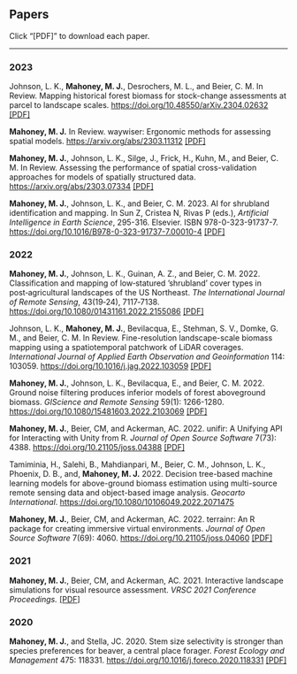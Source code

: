 <html>
<head><title>Papers</title></head>
<body>
    <h2>Papers</h2>
    Click "[PDF]" to download each paper.
    <hr>
    <h3>2023</h3>
    <p>Johnson, L. K., <strong>Mahoney, M. J.</strong>, Desrochers, M. L., and Beier, C. M. In Review. Mapping historical forest biomass for stock-change assessments at parcel to landscape scales. <a href="https://doi.org/10.48550/arXiv.2304.02632">https://doi.org/10.48550/arXiv.2304.02632</a> <a href='https://arxiv.org/pdf/2304.02632'>[PDF]</a></p>
    <p><strong>Mahoney, M. J.</strong> In Review. waywiser: Ergonomic methods for assessing spatial models. <a href="https://arxiv.org/abs/2303.11312">https://arxiv.org/abs/2303.11312</a> <a href='https://arxiv.org/pdf/2303.11312'>[PDF]</a></p>
    <p><strong>Mahoney, M. J.</strong>, Johnson, L. K., Silge, J., Frick, H., Kuhn, M., and Beier, C. M. In Review. Assessing the performance of spatial cross-validation approaches for models of spatially structured data. <a href="https://arxiv.org/abs/2303.07334">https://arxiv.org/abs/2303.07334</a> <a href='https://arxiv.org/pdf/2303.07334'>[PDF]</a></p>
    <p><strong>Mahoney, M. J.</strong>, Johnson, L. K., and Beier, C. M. 2023. AI for shrubland identification and mapping. In Sun Z, Cristea N, Rivas P (eds.), _Artificial Intelligence in Earth Science_, 295-316. Elsevier. ISBN 978-0-323-91737-7. <a href="https://doi.org/10.1016/B978-0-323-91737-7.00010-4">https://doi.org/10.1016/B978-0-323-91737-7.00010-4</a> <a href='shrub_book_2023.pdf'>[PDF]</a></p>
    <h3>2022</h3>
    <p><strong>Mahoney, M. J.</strong>, Johnson, L. K., Guinan, A. Z., and Beier, C. M. 2022. Classification and mapping of low‑statured ’shrubland’ cover types in post‑agricultural landscapes of the US Northeast. <em>The International Journal of Remote Sensing</em>, 43(19‑24), 7117‑7138. <a href="https://doi.org/10.1080/01431161.2022.2155086">https://doi.org/10.1080/01431161.2022.2155086</a> <a href='shrubland_pub_2022.pdf'>[PDF]</a></p>
    <p>Johnson, L. K., <strong>Mahoney, M. J.</strong>, Bevilacqua, E., Stehman, S. V., Domke, G. M., and Beier, C. M. In Review. Fine-resolution landscape-scale biomass mapping using a spatiotemporal patchwork of LiDAR coverages. <em>International Journal of Applied Earth Observation and Geoinformation</em> 114: 103059. <a href="https://doi.org/10.1016/j.jag.2022.103059">https://doi.org/10.1016/j.jag.2022.103059</a> <a href='lidar_agb_2022.pdf'>[PDF]</a></p>
    <p><strong>Mahoney, M. J.</strong>, Johnson, L. K., Bevilacqua, E., and Beier, C. M. 2022. Ground noise filtering produces inferior models of forest aboveground biomass. <em>GIScience and Remote Sensing</em> 59(1): 1266-1280. <a href="https://doi.org/10.1080/15481603.2022.2103069">https://doi.org/10.1080/15481603.2022.2103069</a> <a href='groundfiltering_2022.pdf'>[PDF]</a></p>
    <p><strong>Mahoney, M. J.</strong>, Beier, CM, and Ackerman, AC. 2022. unifir: A Unifying API for Interacting with Unity from R. <em>Journal of Open Source Software</em> 7(73): 4388. <a href="https://doi.org/10.21105/joss.04388">https://doi.org/10.21105/joss.04388</a> <a href='unifir_2022.pdf'>[PDF]</a></p>
    <p>Tamiminia, H., Salehi, B., Mahdianpari, M., Beier, C. M., Johnson, L. K., Phoenix, D. B., and, <strong>Mahoney, M. J.</strong> 2022. Decision tree-based machine learning models for above-ground biomass estimation using multi-source remote sensing data and object-based image analysis. <em>Geocarto International</em>. <a href="https://doi.org/10.1080/10106049.2022.2071475">https://doi.org/10.1080/10106049.2022.2071475</a></p>
    <p><strong>Mahoney, M. J.</strong>, Beier, CM, and Ackerman, AC. 2022. terrainr: An R package for creating immersive virtual environments. <em>Journal of Open Source Software</em> 7(69): 4060. <a href="https://doi.org/10.21105/joss.04060">https://doi.org/10.21105/joss.04060</a> <a href='terrainr_2022.pdf'>[PDF]</a></p>
    <h3>2021</h3>
    <p><strong>Mahoney, M. J.</strong>, Beier, CM, and Ackerman, AC. 2021. Interactive landscape simulations for visual resource assessment. <em>VRSC 2021 Conference Proceedings.</em> <a href='vrs_2021.pdf'>[PDF]</a></p>
    <h3>2020</h3>
    <p><strong>Mahoney, M. J.</strong>, and Stella, JC. 2020. Stem size selectivity is stronger than species preferences for beaver, a central place forager. <em>Forest Ecology and Management</em> 475: 118331. <a href='https://doi.org/10.1016/j.foreco.2020.118331'>https://doi.org/10.1016/j.foreco.2020.118331</a> <a href='mahoney_stella_2020.pdf'>[PDF]</a></p>
</body>
</html>
